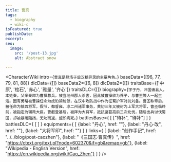 ```yaml
---
title: 曹真
tags:
  - biography
  - wiki-c
isFeatured: true
publishDate: 
excerpt: 
seo:
  image:
    src: '/post-13.jpg'
    alt: Abstract snow

---
```



<CharacterWiki
  intro={`曹真是登场于后汉稽异录的主要角色。`}
  baseData={[96, 77, 79, 81, 88]}
  dlcData={[]}
  baseData2={[6, 8]}
  dlcData2={[]}
  traitsBase={['中原', '柱石', '赤心', '雅量', '齐心']}
  traitsDLC={[]}
  biography={`字子丹，沛国谯县人。本姓秦，父亲秦邵为曹操募兵，被当地州郡人杀害，因此被曹操收为养子，与曹丕等人一起生活。因有勇略被曹操任命为虎豹骑统领，在汉中攻防战中作为征蜀护军对抗刘备。曹丕称帝后，被任命为镇西将军，假节，都督雍、凉二州诸军事务，黄初三年又被封为上军大将军，曹丕临终前，被指定为辅政大臣。曹叡登基后，被拜为大将军，抵抗诸葛亮前三次北伐，随后出兵讨伐蜀国，却被暴雨阻挡，无功而返，旋即病死。`}
  battlesBase={
    [
      ["待补", "待补"]
    ]
  }
  battlesDLC={
    [
    ]
  }
  equipments={
    [
      {label: "丹心", href: ""},
      {label: "丹心·改", href: ""},
      {label: "大将军印", href: ""}
    ]
  }
  links={
    [
      {label: "创作手记", href: "../../blog/post-caozhen"},
      {label: "《三国志·曹真传》", href: "https://ctext.org/text.pl?node=602370&if=gb&remap=gb"},
      {label: "Wikipedia - English Version", href: "https://en.wikipedia.org/wiki/Cao_Zhen"}
    ]
  }
/>